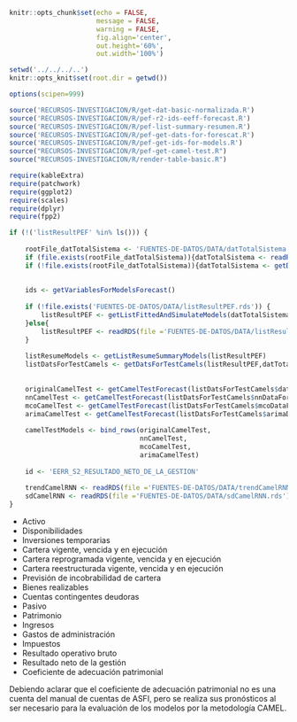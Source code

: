 <!-- Configuración CHUNKS -->

```r

knitr::opts_chunk$set(echo = FALSE,
                      message = FALSE,
                      warning = FALSE,
                      fig.align='center',
                      out.height='60%',
                      out.width='100%')

setwd('../../../..')
knitr::opts_knit$set(root.dir = getwd())

options(scipen=999)

```

```r
source('RECURSOS-INVESTIGACION/R/get-dat-basic-normalizada.R')
source('RECURSOS-INVESTIGACION/R/pef-r2-ids-eeff-forecast.R')
source('RECURSOS-INVESTIGACION/R/pef-list-summary-resumen.R')
source('RECURSOS-INVESTIGACION/R/pef-get-dats-for-forescat.R')
source('RECURSOS-INVESTIGACION/R/pef-get-ids-for-models.R')
source("RECURSOS-INVESTIGACION/R/pef-get-camel-test.R")
source("RECURSOS-INVESTIGACION/R/render-table-basic.R")

require(kableExtra)
require(patchwork)
require(ggplot2)
require(scales)
require(dplyr)
require(fpp2)

if (!('listResultPEF' %in% ls())) {
    
    rootFile_datTotalSistema <- 'FUENTES-DE-DATOS/DATA/datTotalSistema.rds' 
    if (file.exists(rootFile_datTotalSistema)){datTotalSistema <- readRDS(rootFile_datTotalSistema)}
    if (!file.exists(rootFile_datTotalSistema)){datTotalSistema <- getDatEEFFNormalizada(by = 'TOTAL_SISTEMA')}
    
    
    ids <- getVariablesForModelsForecast()
    
    if (!file.exists('FUENTES-DE-DATOS/DATA/listResultPEF.rds')) {
        listResultPEF <- getListFittedAndSimulateModels(datTotalSistema,ids)
    }else{
        listResultPEF <- readRDS(file ='FUENTES-DE-DATOS/DATA/listResultPEF.rds')
    }
    
    listResumeModels <- getListResumeSummaryModels(listResultPEF)
    listDatsForTestCamels <- getDatsForTestCamels(listResultPEF,datTotalSistema,12,TRUE)
    
    
    originalCamelTest <- getCamelTestForecast(listDatsForTestCamels$datCuentas)
    nnCamelTest <- getCamelTestForecast(listDatsForTestCamels$nnDataForecastCuentas)
    mcoCamelTest <- getCamelTestForecast(listDatsForTestCamels$mcoDataForecastCuentas)
    arimaCamelTest <- getCamelTestForecast(listDatsForTestCamels$arimaDataForecastCuentas)
    
    camelTestModels <- bind_rows(originalCamelTest,
                                 nnCamelTest,
                                 mcoCamelTest,
                                 arimaCamelTest)
    
    id <- 'EERR_S2_RESULTADO_NETO_DE_LA_GESTION'
    
    trendCamelRNN <- readRDS(file ='FUENTES-DE-DATOS/DATA/trendCamelRNN.rds')
    sdCamelRNN <- readRDS(file ='FUENTES-DE-DATOS/DATA/sdCamelRNN.rds')
}

```

<!-- Precisiones de los pronósticos de estados financieros -->

<!-- ### Variables comprendidas {#DRNN-VARIABLES} -->

- Activo
- Disponibilidades
- Inversiones temporarias
- Cartera vigente, vencida y en ejecución
- Cartera reprogramada vigente, vencida y en ejecución
- Cartera reestructurada vigente, vencida y en ejecución
- Previsión de incobrabilidad de cartera
- Bienes realizables
- Cuentas contingentes deudoras
- Pasivo
- Patrimonio
- Ingresos
- Gastos de administración
- Impuestos
- Resultado operativo bruto
- Resultado neto de la gestión
- Coeficiente de adecuación patrimonial

Debiendo aclarar que el coeficiente de adecuación patrimonial no es una cuenta del manual de cuentas de ASFI, pero se realiza sus pronósticos al ser necesario para la evaluación de los modelos por la metodología CAMEL.

